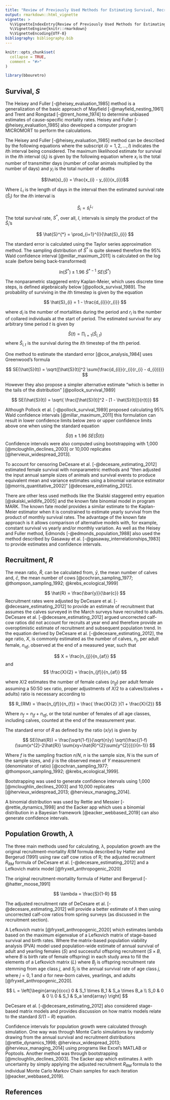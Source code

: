 ```yaml
---
title: "Review of Previously Used Methods for Estimating Survival, Recruitment, and Population Growth"
output: rmarkdown::html_vignette
vignette: >
  %\VignetteIndexEntry{Review of Previously Used Methods for Estimating Survival, Recruitment, and Population Growth}
  %\VignetteEngine{knitr::rmarkdown}
  %\VignetteEncoding{UTF-8}
bibliography: bibliography.bib
---
```


<!-- # Copyright 2024 Environment and Climate Change Canada -->
<!-- # -->
<!-- # Licensed under the Apache License, Version 2.0 (the "License"); -->
<!-- # you may not use this file except in compliance with the License. -->
<!-- # You may obtain a copy of the License at -->
<!-- # -->
<!-- # http://www.apache.org/licenses/LICENSE-2.0 -->
<!-- # -->
<!-- # Unless required by applicable law or agreed to in writing, software -->
<!-- # distributed under the License is distributed on an "AS IS" BASIS, -->
<!-- # WITHOUT WARRANTIES OR CONDITIONS OF ANY KIND, either express or implied. -->
<!-- # See the License for the specific language governing permissions and -->
<!-- # limitations under the License. -->

```r
knitr::opts_chunk$set(
  collapse = TRUE,
  comment = "#>"
)
```

```r
library(bbouretro)
```

## Survival, $S$

The Heisey and Fuller [-@heisey_evaluation_1985]  method is a generalization of the basic approach of Mayfield [-@mayfield_nesting_1961] and Trent and Rongstad [-@trent_home_1974] to determine unbiased estimates of cause-specific mortality rates. 
Heisey and Fuller [-@heisey_evaluation_1985] also developed a computer program MICROMORT to perform the calculations. 

The Heisey and Fuller [-@heisey_evaluation_1985] method can be described by the following equations where the subscript $i (i = 1, 2, ..., I)$ indicates the $i$th interval being considered. The maximum likelihood estimate for survival in the $i$th interval $(\hat{s}_{i})$ is given by the following equation where $x_{i}$ is the total number of transmitter days (number of collar animals multiplied by the number of days) and $y_{i}$ is the total number of deaths

$$\hat{s}_{i} = \frac{x_{i} - y_{i}}{x_{i}}$$

Where $L_{i}$ is the length of days in the interval then the estimated survival rate $(\hat{S}_{i})$ for the $i$th interval is

$$ \hat{S}_{i} = \hat{s}_{i}^{L_{i}} $$
The total survival rate, $S^{*}$, over all, $I$, intervals is simply the product of the $\hat{S}_{i}$’s

$$ \hat{S}^{*} = \prod_{i=1}^{I}{\hat{S}_{i}} $$

The standard error is calculated using the Taylor series approximation method. 
The sampling distribution of $\hat{S}^{*}$ is quite skewed therefore the 95% Wald confidence interval [@millar_maximum_2011] is calculated on the log scale (before being back-transformed)

$$ ln(\hat{S}^*) \pm 1.96 \ \hat{S}^{*-1} \ SE(\hat{S}^{*}) $$

The nonparametric staggered entry Kaplan-Meier, which uses discrete time steps, is defined algebraically below [@pollock_survival_1989]. The probability of surviving in the $i$th timestep is given by the equation

$$ \hat{S}_{i} = 1 - \frac{d_{i}}{r_{i}} $$

where $d_{i}$ is the number of mortalities during the period and $r_{i}$ is the number of collared individuals at
the start of period. The estimated survival for any arbitrary time period $t$ is given by

$$ \hat{S}(t) = \prod_{i=1}{(\hat{S}_{i,t})} $$
where $\hat{S}_{i,t}$ is the survival during the $i$th timestep of the $t$th period.

One method to estimate the standard error [@cox_analysis_1984] uses Greenwood’s formula

$$ SE(\hat{S}(t)) = \sqrt{[\hat{S}(t)]^2 \sum{\frac{d_{i}}{r_{i}(r_{i} - d_{i})}}} $$

However they also propose a simpler alternative estimate “which is better in the tails of the distribution” [@pollock_survival_1989]

$$ SE(\hat{S}(t)) = \sqrt{ \frac{[\hat{S}(t)]^2 - [1 - \hat{S}(t)]}{r(t)}} $$

Although Pollock et al. [-@pollock_survival_1989] proposed calculating 95% Wald confidence intervals [@millar_maximum_2011] this formulation can result in lower confidence limits below zero or upper confidence limits above one when using the standard equation

$$ \hat{S}(t) \pm 1.96 \ SE (\hat{S}(t)) $$
Confidence intervals were also computed using bootstrapping with 1,000 [@mcloughlin_declines_2003] or 10,000 replicates [@hervieux_widespread_2013].

To account for censoring DeCesare et al. [-@decesare_estimating_2012] estimated female survival with nonparametric methods and “then adjusted the input annual sample sizes of animals and survival events to produce equivalent mean and variance estimates using a binomial variance estimator [@morris_quantitative_2002]” [@decesare_estimating_2012].

There are other less used methods like the Skalski staggered entry equation [@skalski_wildlife_2005] and the known fate binomial model in program MARK. The known fate model provides a similar estimate to the Kaplan-Meier estimator when it is constrained to estimate yearly survival from the product of monthly survival rates. The advantage of the known fate approach is it allows comparison of alternative models with, for example, constant survival vs yearly and/or monthly variation. As well as the Heisey and Fuller method, Edmonds [-@edmonds_population_1988] also used the method described by Gasaway et al. [-@gasaway_interrelationships_1983] to provide estimates and confidence intervals.

## Recruitment, $R$

The mean ratio, $\hat{R}$, can be calculated from, $\bar{y}$, the mean number of calves and, $\bar{c}$, the mean number of cows [@cochran_sampling_1977; @thompson_sampling_1992; @krebs_ecological_1999]

$$ \hat{R} = \frac{\bar{y}}{\bar{c}} $$
Recruitment rates were adjusted by DeCesare et al. [-@decesare_estimating_2012] to provide an estimate of recruitment that assumes the calves surveyed in the March surveys have recruited to adults.
DeCesare et al. [-@decesare_estimating_2012] argued uncorrected calf-cow ratios did not account for recruits at year end and therefore provide an overoptimistic estimate of recruitment and subsequent population trend. 
In the equation derived by DeCesare et al. [-@decesare_estimating_2012], the age ratio, $X$, is commonly estimated as the number of calves, $n_{j}$, per adult
female, $n_{af}$, observed at the end of a measured year, such that

$$ X = \frac{n_{j}}{n_{af}} $$ and $$ \frac{X}{2} = \frac{n_{jf}}{n_{af}} $$

where $X/2$ estimates the number of female calves $(n_{jf})$ per adult female assuming a 50:50 sex ratio,
proper adjustments of $X/2$ to a calves/(calves + adults) ratio is necessary according to

$$ R_{RM} = \frac{n_{jf}}{n_{f}} = \frac{ \frac{X}{2} }{1 + \frac{X}{2}} $$

Where $n_{f} = n_{jf} + n_{af}$, or the total number of females of all age classes, including calves, counted at the end of the measurement year.

The standard error of $R$ as defined by the ratio $(x/y)$ is given by

$$ SE(\hat{R}) = \frac{\sqrt{1-f}}{\sqrt{n}y} \sqrt{\frac{(1-f)(\sum{x^{2}-2\hat{R}} \sum{xy+\hat{R}^{2}\sum{y^{2}}})}{n-1}}  $$

Where $f$ is the sampling fraction $n/N$, $n$ is the sample size, $N$ is the sum of the sample sizes, and $\bar{y}$ is the observed mean of $Y$ measurement (denominator of ratio) [@cochran_sampling_1977; @thompson_sampling_1992; @krebs_ecological_1999].

Bootstrapping was used to generate confidence intervals using 1,000 [@mcloughlin_declines_2003] and 10,000 replicates [@hervieux_widespread_2013; @hervieux_managing_2014]. 

A binomial distribution was used by Rettie and Messier  [-@rettie_dynamics_1998] and the Eacker app which uses a binomial distribution in a Bayesian framework [@eacker_webbased_2019] can also generate confidence intervals.

## Population Growth, $\lambda$

The three main methods used for calculating, $\lambda$, population growth are the original recruitment-mortality $R/M$ formula described by Hatter and Bergerud (1991) using raw calf cow ratios of R; the adjusted recruitment $R_{RM}$ formula of DeCesare et al. [-@decesare_estimating_2012] and a Lefkovich matrix model [@fryxell_anthropogenic_2020]

The original recruitment-mortality formula of Hatter and Bergerud [-@hatter_moose_1991]

$$ \lambda = \frac{S}{1-R}  $$

The adjusted recruitment rate of DeCesare et al. [-@decesare_estimating_2012] will provide a better estimate of $\lambda$ then using uncorrected calf-cow ratios from spring surveys (as discussed in the recruitment section).

A Lefkovich matrix [@fryxell_anthropogenic_2020] which estimates lambda based on the maximum eigenvalue of a Lefkovich matrix of stage-based survival and birth rates. 
Where the matrix-based population viability analysis (PVA) model used population-wide estimate of annual survival of adult and yearling females $(S)$ and successful offspring recruitment ($S \times B$, where $B$ is birth rate of female offspring) in each study area to fill the elements of a Lefkovich matrix $(L)$ where $B_{j}$ is offspring recruitment rate stemming from age class $j$, and $S_{j}$ is the annual survival rate of age class $j$, where $j=0,1$ and $a$ for new-born calves, yearlings, and adults
[@fryxell_anthropogenic_2020].

$$ L = \left[\begin{array}{ccc} 0 & S_1 \times B_1 & S_a \times B_a \\ S_0 & 0 & 0 \\ 0 & S_1 & S_a \end{array} \right] $$

DeCesare et al. [-@decesare_estimating_2012] also considered stage-based matrix models and provides discussion on how matrix models relate to the standard $S/(1-R)$ equation.

Confidence intervals for population growth were calculated through simulation. 
One way was through Monte Carlo simulations by randomly drawing from the annual survival and recruitment distributions [@rettie_dynamics_1998; @hervieux_widespread_2013; @hervieux_managing_2014] using programs like Excel’s MATLAB or Poptools.
Another method was through bootstrapping [@mcloughlin_declines_2003].
The Eacker app which estimates $\lambda$ with uncertainty by simply applying the adjusted recruitment $R_{RM}$ formula to the individual Monte Carlo Markov Chain samples for each iteration [@eacker_webbased_2019].

## References

